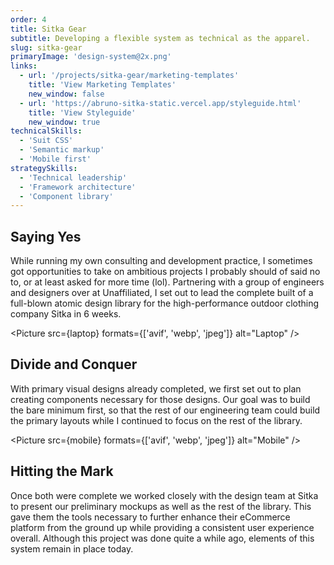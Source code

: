 ```yaml
---
order: 4
title: Sitka Gear
subtitle: Developing a flexible system as technical as the apparel.
slug: sitka-gear
primaryImage: 'design-system@2x.png'
links:
  - url: '/projects/sitka-gear/marketing-templates'
    title: 'View Marketing Templates'
    new_window: false
  - url: 'https://abruno-sitka-static.vercel.app/styleguide.html'
    title: 'View Styleguide'
    new_window: true
technicalSkills:
  - 'Suit CSS'
  - 'Semantic markup'
  - 'Mobile first'
strategySkills:
  - 'Technical leadership'
  - 'Framework architecture'
  - 'Component library'
---
```



## Saying Yes

While running my own consulting and development practice, I sometimes got opportunities to take on ambitious projects I probably should of said no to, or at least asked for more time (lol). Partnering with a group of engineers and designers over at Unaffiliated, I set out to lead the complete built of a full-blown atomic design library for the high-performance outdoor clothing company Sitka in 6 weeks.

<Picture src={laptop} formats={['avif', 'webp', 'jpeg']} alt="Laptop" />

## Divide and Conquer

With primary visual designs already completed, we first set out to plan creating components necessary for those designs. Our goal was to build the bare minimum first, so that the rest of our engineering team could build the primary layouts while I continued to focus on the rest of the library.

<Picture src={mobile} formats={['avif', 'webp', 'jpeg']} alt="Mobile" />

## Hitting the Mark

Once both were complete we worked closely with the design team at Sitka to present our preliminary mockups as well as the rest of the library. This gave them the tools necessary to further enhance their eCommerce platform from the ground up while providing a consistent user experience overall. Although this project was done quite a while ago, elements of this system remain in place today.

